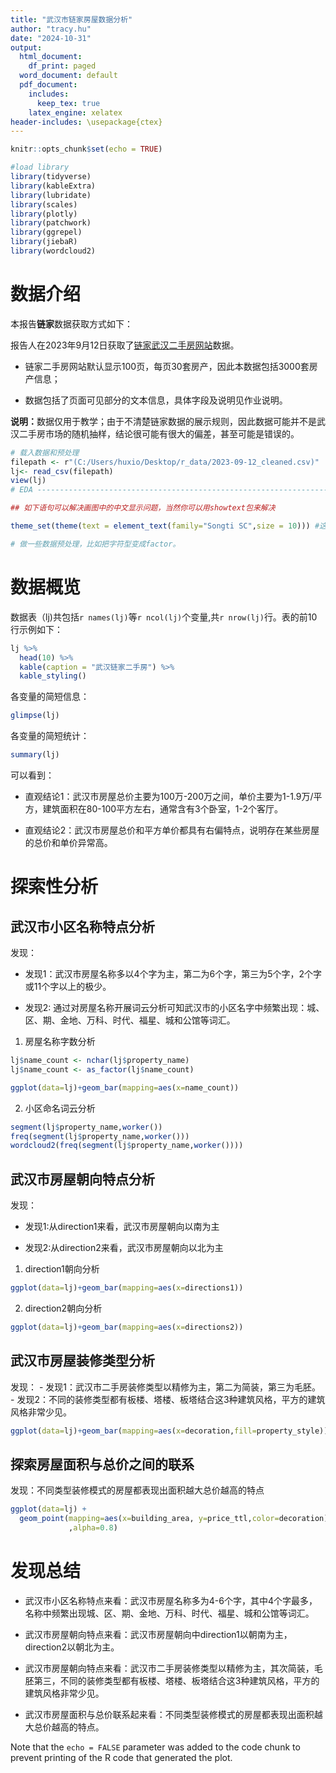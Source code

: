 ```yaml
---
title: "武汉市链家房屋数据分析"
author: "tracy.hu"
date: "2024-10-31"
output:
  html_document:
    df_print: paged
  word_document: default
  pdf_document:
    includes:
      keep_tex: true
    latex_engine: xelatex
header-includes: \usepackage{ctex}
---
```


```r
knitr::opts_chunk$set(echo = TRUE)
```

```r
#load library
library(tidyverse)
library(kableExtra)
library(lubridate)
library(scales)
library(plotly)
library(patchwork)
library(ggrepel)
library(jiebaR)
library(wordcloud2)
```


# 数据介绍

本报告**链家**数据获取方式如下：
    
报告人在2023年9月12日获取了[链家武汉二手房网站](https://wh.lianjia.com/ershoufang/)数据。
    
- 链家二手房网站默认显示100页，每页30套房产，因此本数据包括3000套房产信息；
    
- 数据包括了页面可见部分的文本信息，具体字段及说明见作业说明。

 **说明：**数据仅用于教学；由于不清楚链家数据的展示规则，因此数据可能并不是武汉二手房市场的随机抽样，结论很可能有很大的偏差，甚至可能是错误的。
    
```r
# 载入数据和预处理
filepath <- r"(C:/Users/huxio/Desktop/r_data/2023-09-12_cleaned.csv)"
lj<- read_csv(filepath)
view(lj)
# EDA ---------------------------------------------------------------------

## 如下语句可以解决画图中的中文显示问题，当然你可以用showtext包来解决

theme_set(theme(text = element_text(family="Songti SC",size = 10))) #这里family设置成你系统中的中文字体名。

# 做一些数据预处理，比如把字符型变成factor。

```

# 数据概览

数据表（lj)共包括`r names(lj)`等`r ncol(lj)`个变量,共`r nrow(lj)`行。表的前10行示例如下：

```r
lj %>% 
  head(10) %>%
  kable(caption = "武汉链家二手房") %>% 
  kable_styling()
```

各变量的简短信息：
```r
glimpse(lj)
```

各变量的简短统计：
```r
summary(lj)
```

可以看到：

- 直观结论1：武汉市房屋总价主要为100万-200万之间，单价主要为1-1.9万/平方，建筑面积在80-100平方左右，通常含有3个卧室，1-2个客厅。

- 直观结论2：武汉市房屋总价和平方单价都具有右偏特点，说明存在某些房屋的总价和单价异常高。


# 探索性分析

## 武汉市小区名称特点分析

发现：

- 发现1：武汉市房屋名称多以4个字为主，第二为6个字，第三为5个字，2个字或11个字以上的极少。

- 发现2: 通过对房屋名称开展词云分析可知武汉市的小区名字中频繁出现：城、区、期、金地、万科、时代、福星、城和公馆等词汇。

1. 房屋名称字数分析

```r
lj$name_count <- nchar(lj$property_name)
lj$name_count <- as_factor(lj$name_count)
```

```r
ggplot(data=lj)+geom_bar(mapping=aes(x=name_count))
```

2. 小区命名词云分析
```r
segment(lj$property_name,worker())
freq(segment(lj$property_name,worker()))
wordcloud2(freq(segment(lj$property_name,worker())))
```

## 武汉市房屋朝向特点分析

发现：

- 发现1:从direction1来看，武汉市房屋朝向以南为主

- 发现2:从direction2来看，武汉市房屋朝向以北为主

1. direction1朝向分析

```r
ggplot(data=lj)+geom_bar(mapping=aes(x=directions1))
```
2. direction2朝向分析

```r
ggplot(data=lj)+geom_bar(mapping=aes(x=directions2))
```

## 武汉市房屋装修类型分析

发现：
- 发现1：武汉市二手房装修类型以精修为主，第二为简装，第三为毛胚。
- 发现2：不同的装修类型都有板楼、塔楼、板塔结合这3种建筑风格，平方的建筑风格非常少见。

```r
ggplot(data=lj)+geom_bar(mapping=aes(x=decoration,fill=property_style))
```

## 探索房屋面积与总价之间的联系

发现：不同类型装修模式的房屋都表现出面积越大总价越高的特点

```r
ggplot(data=lj) + 
  geom_point(mapping=aes(x=building_area, y=price_ttl,color=decoration)
             ,alpha=0.8)
```

# 发现总结

- 武汉市小区名称特点来看：武汉市房屋名称多为4-6个字，其中4个字最多，名称中频繁出现城、区、期、金地、万科、时代、福星、城和公馆等词汇。

- 武汉市房屋朝向特点来看：武汉市房屋朝向中direction1以朝南为主，direction2以朝北为主。

- 武汉市房屋朝向特点来看：武汉市二手房装修类型以精修为主，其次简装，毛胚第三，不同的装修类型都有板楼、塔楼、板塔结合这3种建筑风格，平方的建筑风格非常少见。

- 武汉市房屋面积与总价联系起来看：不同类型装修模式的房屋都表现出面积越大总价越高的特点。


Note that the `echo = FALSE` parameter was added to the code chunk to prevent printing of the R code that generated the plot.
